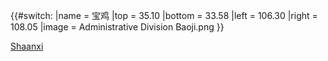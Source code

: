 {{#switch:{{{1}}}
|name   = 宝鸡
|top    = 35.10
|bottom = 33.58
|left   = 106.30
|right  = 108.05
|image  = Administrative Division Baoji.png
}}<noinclude>{{Location map/Info}}
{{Documentation}}
[[Category:中国地理位置图模板|Shaanxi]]

</noinclude>